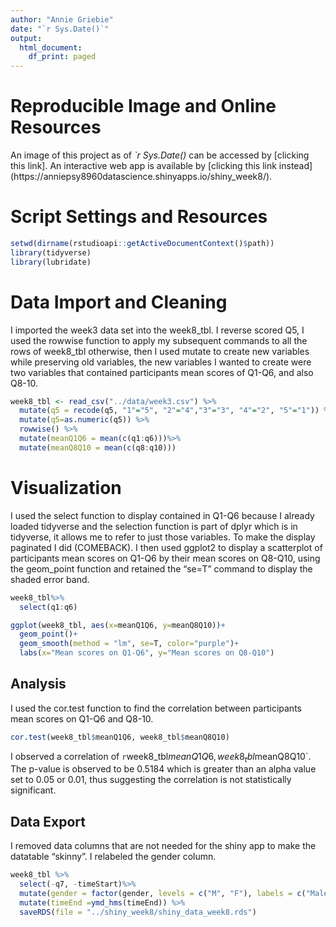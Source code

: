 ```yaml
---
author: "Annie Griebie"
date: "`r Sys.Date()`"
output: 
  html_document:
    df_print: paged
---
```


# **Reproducible Image and Online Resources**
An image of this project as of *`r Sys.Date()* can be accessed by [clicking this link].
An interactive web app is available by [clicking this link instead] (https://anniepsy8960datascience.shinyapps.io/shiny_week8/).


# **Script Settings and Resources**
```r
setwd(dirname(rstudioapi::getActiveDocumentContext()$path))
library(tidyverse)
library(lubridate)
```

# **Data Import and Cleaning **
I imported the week3 data set into the week8_tbl. I reverse scored Q5, I used the rowwise function to apply my subsequent commands to all the rows of  week8_tbl otherwise, then I used mutate to create new variables while preserving old variables, the new variables I wanted to create were two variables that contained participants mean scores of Q1-Q6, and also Q8-10. 
```r
week8_tbl <- read_csv("../data/week3.csv") %>%
  mutate(q5 = recode(q5, "1"="5", "2"="4","3"="3", "4"="2", "5"="1")) %>% 
  mutate(q5=as.numeric(q5)) %>%
  rowwise() %>%
  mutate(meanQ1Q6 = mean(c(q1:q6)))%>%
  mutate(meanQ8Q10 = mean(c(q8:q10)))
```


# **Visualization**
I used the select function to display contained in Q1-Q6 because I already loaded tidyverse and the selection function is part of dplyr which is in tidyverse, it allows me to refer to just those variables. To make the display paginated I did (COMEBACK). I then used ggplot2 to display a scatterplot of participants mean scores on Q1-Q6 by their mean scores on Q8-Q10, using the geom_point function and retained the "se=T" command to display the shaded error band.
```r
week8_tbl%>%
  select(q1:q6)

ggplot(week8_tbl, aes(x=meanQ1Q6, y=meanQ8Q10))+
  geom_point()+
  geom_smooth(method = "lm", se=T, color="purple")+
  labs(x="Mean scores on Q1-Q6", y="Mean scores on Q8-Q10")
```

## **Analysis**
I used the cor.test function to find the correlation between participants mean scores on Q1-Q6 and Q8-10. 
```r
cor.test(week8_tbl$meanQ1Q6, week8_tbl$meanQ8Q10)
```
I observed a correlation of `r `week8_tbl$meanQ1Q6, week8_tbl$meanQ8Q10`. The p-value is observed to be 0.5184 which is greater than an alpha value set to 0.05 or 0.01, thus suggesting the correlation is not statistically significant. 

## **Data Export**
I removed data columns that are not needed for the shiny app to make the datatable "skinny". I relabeled the gender column. 

```r
week8_tbl %>%
  select(-q7, -timeStart)%>%
  mutate(gender = factor(gender, levels = c("M", "F"), labels = c("Male",  "Female")))%>%
  mutate(timeEnd =ymd_hms(timeEnd)) %>%
  saveRDS(file = "../shiny_week8/shiny_data_week8.rds")
```
